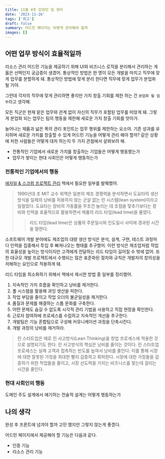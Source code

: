 ```yaml
---
title: 11월 4주 있었던 일 정리
date: '2023-11-26'
tags: ['회고']
draft: false
summary: 어드민 페이지는 어떻게 관리해야 할까
images: []
---
```


## 어떤 업무 방식이 효율적일까

리소스 관리 어드민 기능을 제공하기 위해 UI와 비즈니스 로직을 분리해서 관리하는 게 옳은 선택인지 궁금증이 생겼어.
통상적인 방법은 한 명이 모든 개발을 마치고 직무에 맞게 업무를 분할하게 돼.
통상적인 방법에 맞게 분리 한다면 직무에 맞게 업무가 분업화 될 거야.

그런데 각자의 직무에 맞게 관리하면 좋지만 가치 창출 기회를 제한 하는 건 `분업화 될 업무`라고 생각해.

모든 직군은 현재 맡은 업무와 관계 없이 자신의 직무가 포함된 업무를 떠앉게 돼.
그렇게 분업화 되는 업무는 팀의 행동을 제한해 새로운 가치 창출 기회를 앗아가.

늘어나는 제품과 넓은 폭의 관리 포인트는 업무 행위를 제한하는 요소야.
기존 성과를 유지하며 새로운 가치를 창출할 수 있게 어드민 기능을 어떻게 관리 해야 할까?
같은 상황에 처한 사람들은 어떻게 대처 하는지 두 가지 관점에서 살펴보려 해.

- 전통적인 기업에서 새로운 가치를 창출하는 기업들은 어떻게 행동했는가
- 업무가 쌓이는 현대 사회인은 어떻게 행동하는가

### 전통적인 기업에서의 행동

[애자일 & 스크럼 프로젝트 관리](https://m.yes24.com/Goods/Detail/26879914) 책에서 필요한 일부를 발췌했어.

> 1990년대 초 MIT 교수 워맥은 일본의 제조 경쟁력을 분석하면서
> 도요타의 생산 방식을 일체의 낭비를 허용하지 않는 군살 없는 린 시스템(lean system)이라고 일컬었다.
> 도요타는 장비의 가동률을 무조건 늘리는 데 초점을 맞추기보다는 장비와 인력을 효율적으로 활용하면서 제품의 리드 타임(lead time)을 줄였다.
>> 리드 타임(lead time)은 상품의 주문일시와 인도일시 사이에 경과된 시간을 말한다.

소프트웨어 개발 분야에도 제조업의 대량 생산 방식은 분석, 설계, 구현, 테스트 과정마다 인력을 집중해서 투입 후 빠져나오는 형태를 추구했어.
이런 방식은 제조업처럼 작업의 효율성을 높이는 방식이지만 고객에게 전달하는 리드 타임이 길어질 수 밖에 없어.
또한 대규모 개발 프로젝트에서 수행되는 많은 표준화된 절차와 규칙은 개발자의 창의성을 저해하는 요인으로 적용하게 돼.

리드 타임을 최소화하기 위해서 책에서 제시한 방법 중 일부를 정리했어.

1. 지속적인 가치 흐름을 확인하고 낭비를 제거한다.
2. 풀 시스템을 활용해 과잉 생산을 피한다.
3. 작업 부담을 줄이고 작업 오더의 불균일성을 제거한다.
4. 품질과 문제를 해결하는 스톱 문화를 구축한다.
5. 어떤 문제도 숨길 수 없도록 시각적 관리 기법을 사용하고 직접 현장을 확인한다.
6. 근로자 참여하에 프로세스를 수립하고 지속적인 개선을 추구한다.
7. 개발팀은 기능 혼합팀으로 구성해 커뮤니케이션 과정을 단축시킨다.
8. 개발 과정의 낭비를 제거하라.


> 린 스타트업은 때로 린 사고방식(Lean Thinking)을 창업 프로세스에 적용한 것으로 설명되기도 한다.
> 린 사고방식의 핵심은 낭비를 줄이는 것이다.
> 린 스타트업 프로세스는 실제 고객과 접촉하는 빈도를 높여서 낭비를 줄인다.
> 이를 통해 시장에 대한 잘못된 가정을 최대한 빨리 검증하고 회피한다.
> 시장에 대한 가정들을 검증하기 위한 작업들을 줄이고, 시장 선도력을 가지는 비즈니스를 찾는데 걸리는 시간을 줄인다.


### 현대 사회인의 행동

도메인 주도 설계에서 얘기하는 전술적 설계는 어떻게 행동하는가

## 나의 생각

완성 후 프론트에 넘겨야 할까 고민 했지만 그렇지 않는게 좋겠다.

어드민 페이지에서 제공해야 할 기능은 다음과 같다.

- 인증 기능
- 리소스 관리 기능


